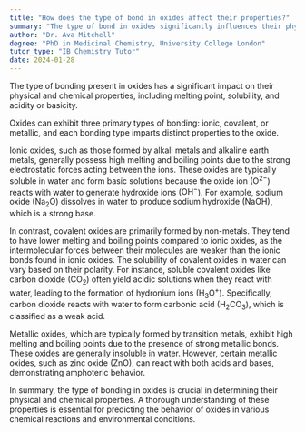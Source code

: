 ```yaml
---
title: "How does the type of bond in oxides affect their properties?"
summary: "The type of bond in oxides significantly influences their physical and chemical properties, including melting point, solubility, and acidity or basicity."
author: "Dr. Ava Mitchell"
degree: "PhD in Medicinal Chemistry, University College London"
tutor_type: "IB Chemistry Tutor"
date: 2024-01-28
---
```


The type of bonding present in oxides has a significant impact on their physical and chemical properties, including melting point, solubility, and acidity or basicity.

Oxides can exhibit three primary types of bonding: ionic, covalent, or metallic, and each bonding type imparts distinct properties to the oxide. 

Ionic oxides, such as those formed by alkali metals and alkaline earth metals, generally possess high melting and boiling points due to the strong electrostatic forces acting between the ions. These oxides are typically soluble in water and form basic solutions because the oxide ion ($\text{O}^{2-}$) reacts with water to generate hydroxide ions ($\text{OH}^-$). For example, sodium oxide ($\text{Na}_2\text{O}$) dissolves in water to produce sodium hydroxide ($\text{NaOH}$), which is a strong base.

In contrast, covalent oxides are primarily formed by non-metals. They tend to have lower melting and boiling points compared to ionic oxides, as the intermolecular forces between their molecules are weaker than the ionic bonds found in ionic oxides. The solubility of covalent oxides in water can vary based on their polarity. For instance, soluble covalent oxides like carbon dioxide ($\text{CO}_2$) often yield acidic solutions when they react with water, leading to the formation of hydronium ions ($\text{H}_3\text{O}^+$). Specifically, carbon dioxide reacts with water to form carbonic acid ($\text{H}_2\text{CO}_3$), which is classified as a weak acid.

Metallic oxides, which are typically formed by transition metals, exhibit high melting and boiling points due to the presence of strong metallic bonds. These oxides are generally insoluble in water. However, certain metallic oxides, such as zinc oxide ($\text{ZnO}$), can react with both acids and bases, demonstrating amphoteric behavior.

In summary, the type of bonding in oxides is crucial in determining their physical and chemical properties. A thorough understanding of these properties is essential for predicting the behavior of oxides in various chemical reactions and environmental conditions.
    